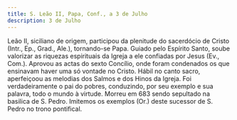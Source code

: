 ```yaml
---
title: S. Leão II, Papa, Conf., a 3 de Julho
description: 3 de Julho
---
```


<aside>
  Leão II, siciliano de origem, participou da plenitude do sacerdócio de Cristo
  (Intr., Ep., Grad., Ale.), tornando-se Papa. Guiado pelo Espírito Santo, soube
  valorizar as riquezas espirituais da Igreja a ele confiadas por Jesus (Ev.,
  Com.). Aprovou as actas do sexto Concílio, onde foram condenados os que
  ensinavam haver uma só vontade no Cristo. Hábil no canto sacro, aperfeiçoou as
  melodias dos Salmos e dos Hinos da Igreja. Foi verdadeiramente o pai do
  pobres, conduzindo, por seu exemplo e sua palavra, todo o mundo à virtude.
  Morreu em 683 sendo sepultado na basilica de S. Pedro. Imitemos os exemplos
  (Or.) deste sucessor de S. Pedro no trono pontifical.
</aside>


<Missa />
